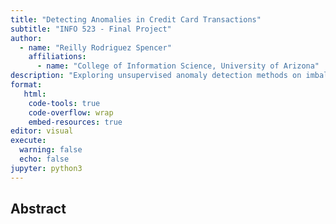 ```yaml
---
title: "Detecting Anomalies in Credit Card Transactions"
subtitle: "INFO 523 - Final Project"
author: 
  - name: "Reilly Rodriguez Spencer"
    affiliations:
      - name: "College of Information Science, University of Arizona"
description: "Exploring unsupervised anomaly detection methods on imbalanced financial data"
format:
   html:
    code-tools: true
    code-overflow: wrap
    embed-resources: true
editor: visual
execute:
  warning: false
  echo: false
jupyter: python3
---
```


## Abstract